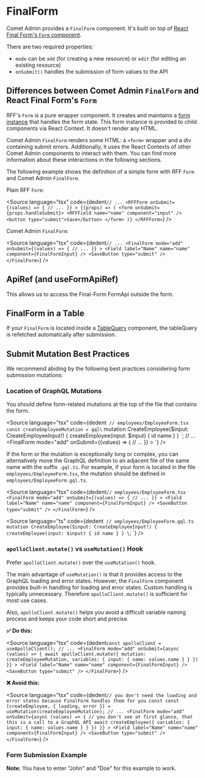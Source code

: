 

<Meta of={FinalFormStories} />

# FinalForm

Comet Admin provides a `FinalForm` component.
It's built on top of [React Final Form's `Form` component](https://final-form.org/docs/react-final-form/api/Form).

There are two required properties:

-   `mode` can be `add` (for creating a new resource) or `edit` (for editing an existing resource)
-   `onSubmit()` handles the submission of form values to the API

<Canvas>
    <Story of={FinalFormStories.BasicFinalForm} />
</Canvas>

## Differences between Comet Admin `FinalForm` and React Final Form's `Form`

RFF's `Form` is a pure wrapper component.
It creates and maintains a [form instance](https://final-form.org/docs/final-form/api#createform) that handles the form state.
This form instance is provided to child components via React Context.
It doesn't render any HTML.

Comet Admin `FinalForm` renders some HTML: a `<form>` wrapper and a div containing submit errors.
Additionally, it uses the React Contexts of other Comet Admin components to interact with them.
You can find more information about these interactions in the following sections.

The following example shows the definition of a simple form with RFF `Form` and Comet Admin `FinalForm`.

Plain RFF `Form`:

<Source
    language="tsx"
    code={dedent`
        // ...
        <RFFForm
            onSubmit={(values) => {
                // ...
            }}
        >
            {(props) => (
                <form onSubmit={props.handleSubmit}>
                    <RFFField name="name" component="input" />
                    <button type="submit">Save</button>
                </form>
            )}
        </RFFForm>
  `}
/>

Comet Admin `FinalForm`:

<Source
    language="tsx"
    code={dedent`
        // ...
        <FinalForm
            mode="add"
            onSubmit={(values) => {
                // ...
            }}
        >
            <Field label="Name" name="name" component={FinalFormInput} />
            <SaveButton type="submit" />
        </FinalForm>
  `}
/>

## ApiRef (and useFormApiRef)

This allows us to access the Final-Form FormApi outside the form.

<Canvas>
    <Story of={FinalFormStories.FinalFormApiRef} />
</Canvas>

## FinalForm in a Table

If your `FinalForm` is located inside a [TableQuery](/story/docs-components-table-tablequery--page) component, the tableQuery is refetched automatically after submission.

## Submit Mutation Best Practices

We recommend abiding by the following best practices considering form submission mutations:

### Location of GraphQL Mutations

You should define form-related mutations at the top of the file that contains the form.

<Source
    language="tsx"
    code={dedent`
        // employees/EmployeeForm.tsx
        const createEmployeeMutation = gql\`
            mutation CreateEmployee($input: CreateEmployeeInput!) {
                createEmployee(input: $input) {
                    id
                    name
                }
            }
        \`;
        // ...
        <FinalForm
            mode="add"
            onSubmit={(values) => {
                // ...
            }}
        >
            <Field label="Name" name="name" component={FinalFormInput} />
            <SaveButton type="submit" />
        </FinalForm>
`}
/>

If the form or the mutation is exceptionally long or complex, you can alternatively move the GraphQL definition to an adjacent file of the same name with the suffix `.gql.ts`.
For example, if your form is located in the file `employees/EmployeeForm.tsx`, the mutation should be defined in `employees/EmployeeForm.gql.ts`.

<Source
    language="tsx"
    code={dedent`
        // employees/EmployeeForm.tsx
        <FinalForm
            mode="add"
            onSubmit={(values) => {
                // ...
            }}
        >
            <Field label="Name" name="name" component={FinalFormInput} />
            <SaveButton type="submit" />
        </FinalForm>
  `}
/>

<Source
    language="ts"
    code={dedent`
        // employees/EmployeeForm.gql.ts
            mutation CreateEmployee($input: CreateEmployeeInput!) {
                createEmployee(input: $input) {
                    id
                    name
                }
            }
        \`;
  `}
/>

### `apolloClient.mutate()` vs `useMutation()` Hook

Prefer `apolloClient.mutate()` over the `useMutation()` hook.

The main advantage of `useMutation()` is that it provides access to the GraphQL loading and error states.
However, the `FinalForm` component provides built-in handling for loading and error states.
Custom handling is typically unnecessary.
Therefore `apolloClient.mutate()` is sufficient for most use cases.

Also, `apolloClient.mutate()` helps you avoid a difficult variable naming process and keeps your code short and precise.

**✅ Do this:**

<Source
    language="tsx"
    code={dedent`
        const apolloClient = useApolloClient();
        // ...
        <FinalForm
            mode="add"
            onSubmit={async (values) => {
                await apolloClient.mutate({
                    mutation: createEmployeeMutation,
                    variables: {
                        input: {
                            name: values.name
                        }
                    }
                })
            }}
        >
            <Field label="Name" name="name" component={FinalFormInput} />
            <SaveButton type="submit" />
        </FinalForm>
`}
/>

**❌ Avoid this:**

<Source
    language="tsx"
    code={dedent`
        // you don't need the loading and error states because FinalForm handles them for you
        const const [createEmployee, { loading, error }] = useMutation(createEmployeeMutation);
        // ...
        <FinalForm
            mode="add"
            onSubmit={async (values) => {
                // you don't see at first glance, that this is a call to a GraphQL API
                await createEmployee({
                    variables: {
                        input: {
                            name: values.name
                        }
                    }
                })
            }}
        >
            <Field label="Name" name="name" component={FinalFormInput} />
            <SaveButton type="submit" />
        </FinalForm>
`}
/>

### Form Submission Example

**Note:** You have to enter "John" and "Doe" for this example to work.

<Canvas>
    <Story of={FinalFormStories.SubmitMutationBestPractices} />
</Canvas>
